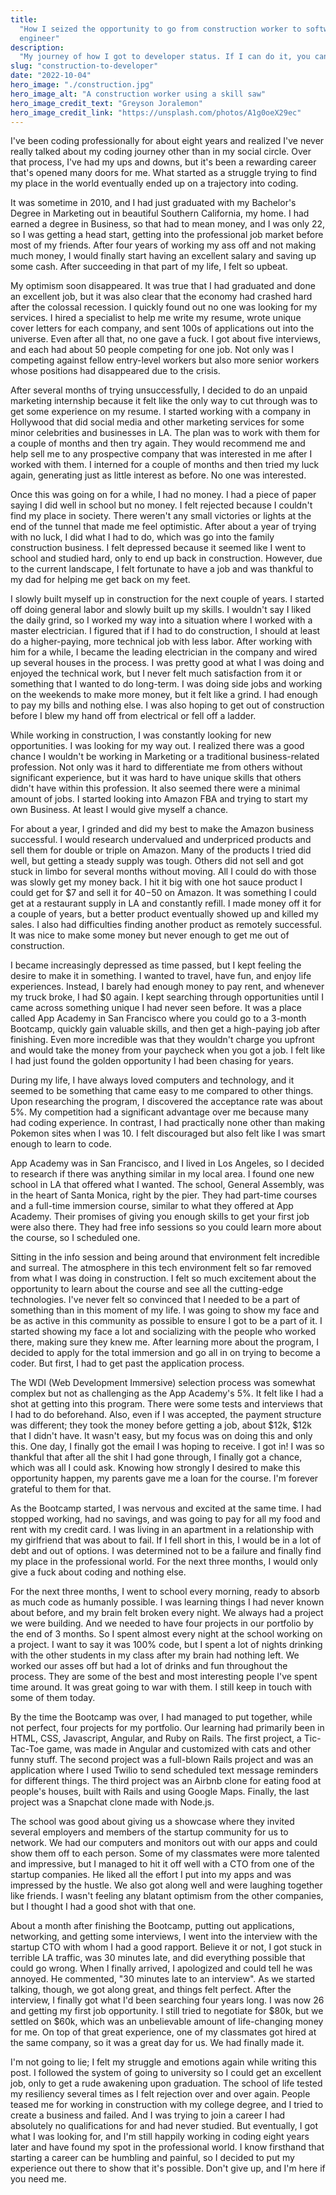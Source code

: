 ```yaml
---
title:
  "How I seized the opportunity to go from construction worker to software
  engineer"
description:
  "My journey of how I got to developer status. If I can do it, you can do it."
slug: "construction-to-developer"
date: "2022-10-04"
hero_image: "./construction.jpg"
hero_image_alt: "A construction worker using a skill saw"
hero_image_credit_text: "Greyson Joralemon"
hero_image_credit_link: "https://unsplash.com/photos/A1g0oeX29ec"
---
```


I've been coding professionally for about eight years and realized I've never
really talked about my coding journey other than in my social circle. Over that
process, I've had my ups and downs, but it's been a rewarding career that's
opened many doors for me. What started as a struggle trying to find my place in
the world eventually ended up on a trajectory into coding.

It was sometime in 2010, and I had just graduated with my Bachelor's Degree in
Marketing out in beautiful Southern California, my home. I had earned a degree
in Business, so that had to mean money, and I was only 22, so I was getting a
head start, getting into the professional job market before most of my friends.
After four years of working my ass off and not making much money, I would
finally start having an excellent salary and saving up some cash. After
succeeding in that part of my life, I felt so upbeat.

My optimism soon disappeared. It was true that I had graduated and done an
excellent job, but it was also clear that the economy had crashed hard after the
colossal recession. I quickly found out no one was looking for my services. I
hired a specialist to help me write my resume, wrote unique cover letters for
each company, and sent 100s of applications out into the universe. Even after
all that, no one gave a fuck. I got about five interviews, and each had about 50
people competing for one job. Not only was I competing against fellow
entry-level workers but also more senior workers whose positions had disappeared
due to the crisis.

After several months of trying unsuccessfully, I decided to do an unpaid
marketing internship because it felt like the only way to cut through was to get
some experience on my resume. I started working with a company in Hollywood that
did social media and other marketing services for some minor celebrities and
businesses in LA. The plan was to work with them for a couple of months and then
try again. They would recommend me and help sell me to any prospective company
that was interested in me after I worked with them. I interned for a couple of
months and then tried my luck again, generating just as little interest as
before. No one was interested.

Once this was going on for a while, I had no money. I had a piece of paper
saying I did well in school but no money. I felt rejected because I couldn't
find my place in society. There weren't any small victories or lights at the end
of the tunnel that made me feel optimistic. After about a year of trying with no
luck, I did what I had to do, which was go into the family construction
business. I felt depressed because it seemed like I went to school and studied
hard, only to end up back in construction. However, due to the current
landscape, I felt fortunate to have a job and was thankful to my dad for helping
me get back on my feet.

I slowly built myself up in construction for the next couple of years. I started
off doing general labor and slowly built up my skills. I wouldn't say I liked
the daily grind, so I worked my way into a situation where I worked with a
master electrician. I figured that if I had to do construction, I should at
least do a higher-paying, more technical job with less labor. After working with
him for a while, I became the leading electrician in the company and wired up
several houses in the process. I was pretty good at what I was doing and enjoyed
the technical work, but I never felt much satisfaction from it or something that
I wanted to do long-term. I was doing side jobs and working on the weekends to
make more money, but it felt like a grind. I had enough to pay my bills and
nothing else. I was also hoping to get out of construction before I blew my hand
off from electrical or fell off a ladder.

While working in construction, I was constantly looking for new opportunities. I
was looking for my way out. I realized there was a good chance I wouldn't be
working in Marketing or a traditional business-related profession. Not only was
it hard to differentiate me from others without significant experience, but it
was hard to have unique skills that others didn't have within this profession.
It also seemed there were a minimal amount of jobs. I started looking into
Amazon FBA and trying to start my own Business. At least I would give myself a
chance.

For about a year, I grinded and did my best to make the Amazon business
successful. I would research undervalued and underpriced products and sell them
for double or triple on Amazon. Many of the products I tried did well, but
getting a steady supply was tough. Others did not sell and got stuck in limbo
for several months without moving. All I could do with those was slowly get my
money back. I hit it big with one hot sauce product I could get for $7 and sell
it for $40-$50 on Amazon. It was something I could get at a restaurant supply in
LA and constantly refill. I made money off it for a couple of years, but a
better product eventually showed up and killed my sales. I also had difficulties
finding another product as remotely successful. It was nice to make some money
but never enough to get me out of construction.

I became increasingly depressed as time passed, but I kept feeling the desire to
make it in something. I wanted to travel, have fun, and enjoy life experiences.
Instead, I barely had enough money to pay rent, and whenever my truck broke, I
had $0 again. I kept searching through opportunities until I came across
something unique I had never seen before. It was a place called App Academy in
San Francisco where you could go to a 3-month Bootcamp, quickly gain valuable
skills, and then get a high-paying job after finishing. Even more incredible was
that they wouldn't charge you upfront and would take the money from your
paycheck when you got a job. I felt like I had just found the golden opportunity
I had been chasing for years.

During my life, I have always loved computers and technology, and it seemed to
be something that came easy to me compared to other things. Upon researching the
program, I discovered the acceptance rate was about 5%. My competition had a
significant advantage over me because many had coding experience. In contrast, I
had practically none other than making Pokemon sites when I was 10. I felt
discouraged but also felt like I was smart enough to learn to code.

App Academy was in San Francisco, and I lived in Los Angeles, so I decided to
research if there was anything similar in my local area. I found one new school
in LA that offered what I wanted. The school, General Assembly, was in the heart
of Santa Monica, right by the pier. They had part-time courses and a full-time
immersion course, similar to what they offered at App Academy. Their promises of
giving you enough skills to get your first job were also there. They had free
info sessions so you could learn more about the course, so I scheduled one.

Sitting in the info session and being around that environment felt incredible
and surreal. The atmosphere in this tech environment felt so far removed from
what I was doing in construction. I felt so much excitement about the
opportunity to learn about the course and see all the cutting-edge technologies.
I've never felt so convinced that I needed to be a part of something than in
this moment of my life. I was going to show my face and be as active in this
community as possible to ensure I got to be a part of it. I started showing my
face a lot and socializing with the people who worked there, making sure they
knew me. After learning more about the program, I decided to apply for the total
immersion and go all in on trying to become a coder. But first, I had to get
past the application process.

The WDI (Web Development Immersive) selection process was somewhat complex but
not as challenging as the App Academy's 5%. It felt like I had a shot at getting
into this program. There were some tests and interviews that I had to do
beforehand. Also, even if I was accepted, the payment structure was different;
they took the money before getting a job, about $12k, $12k that I didn't have.
It wasn't easy, but my focus was on doing this and only this. One day, I finally
got the email I was hoping to receive. I got in! I was so thankful that after
all the shit I had gone through, I finally got a chance, which was all I could
ask. Knowing how strongly I desired to make this opportunity happen, my parents
gave me a loan for the course. I'm forever grateful to them for that.

As the Bootcamp started, I was nervous and excited at the same time. I had
stopped working, had no savings, and was going to pay for all my food and rent
with my credit card. I was living in an apartment in a relationship with my
girlfriend that was about to fail. If I fell short in this, I would be in a lot
of debt and out of options. I was determined not to be a failure and finally
find my place in the professional world. For the next three months, I would only
give a fuck about coding and nothing else.

For the next three months, I went to school every morning, ready to absorb as
much code as humanly possible. I was learning things I had never known about
before, and my brain felt broken every night. We always had a project we were
building. And we needed to have four projects in our portfolio by the end of 3
months. So I spent almost every night at the school working on a project. I want
to say it was 100% code, but I spent a lot of nights drinking with the other
students in my class after my brain had nothing left. We worked our asses off
but had a lot of drinks and fun throughout the process. They are some of the
best and most interesting people I've spent time around. It was great going to
war with them. I still keep in touch with some of them today.

By the time the Bootcamp was over, I had managed to put together, while not
perfect, four projects for my portfolio. Our learning had primarily been in
HTML, CSS, Javascript, Angular, and Ruby on Rails. The first project, a
Tic-Tac-Toe game, was made in Angular and customized with cats and other funny
stuff. The second project was a full-blown Rails project and was an application
where I used Twilio to send scheduled text message reminders for different
things. The third project was an Airbnb clone for eating food at people's
houses, built with Rails and using Google Maps. Finally, the last project was a
Snapchat clone made with Node.js.

The school was good about giving us a showcase where they invited several
employers and members of the startup community for us to network. We had our
computers and monitors out with our apps and could show them off to each person.
Some of my classmates were more talented and impressive, but I managed to hit it
off well with a CTO from one of the startup companies. He liked all the effort I
put into my apps and was impressed by the hustle. We also got along well and
were laughing together like friends. I wasn't feeling any blatant optimism from
the other companies, but I thought I had a good shot with that one.

About a month after finishing the Bootcamp, putting out applications,
networking, and getting some interviews, I went into the interview with the
startup CTO with whom I had a good rapport. Believe it or not, I got stuck in
terrible LA traffic, was 30 minutes late, and did everything possible that could
go wrong. When I finally arrived, I apologized and could tell he was annoyed. He
commented, "30 minutes late to an interview". As we started talking, though, we
got along great, and things felt perfect. After the interview, I finally got
what I'd been searching four years long. I was now 26 and getting my first job
opportunity. I still tried to negotiate for $80k, but we settled on $60k, which
was an unbelievable amount of life-changing money for me. On top of that great
experience, one of my classmates got hired at the same company, so it was a
great day for us. We had finally made it.

I'm not going to lie; I felt my struggle and emotions again while writing this
post. I followed the system of going to university so I could get an excellent
job, only to get a rude awakening upon graduation. The school of life tested my
resiliency several times as I felt rejection over and over again. People teased
me for working in construction with my college degree, and I tried to create a
business and failed. And I was trying to join a career I had absolutely no
qualifications for and had never studied. But eventually, I got what I was
looking for, and I'm still happily working in coding eight years later and have
found my spot in the professional world. I know firsthand that starting a career
can be humbling and painful, so I decided to put my experience out there to show
that it's possible. Don't give up, and I'm here if you need me.
